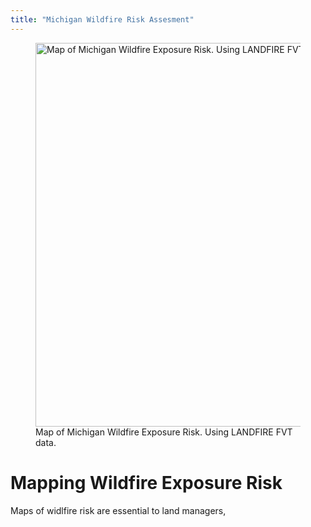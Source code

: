 ```yaml
---
title: "Michigan Wildfire Risk Assesment"
---
```


![Map of Michigan Wildfire Exposure Risk. Using LANDFIRE FVT data.](portfolio_images/500m.png){width="614"}

# Mapping Wildfire Exposure Risk

Maps of widlfire risk are essential to land managers,
